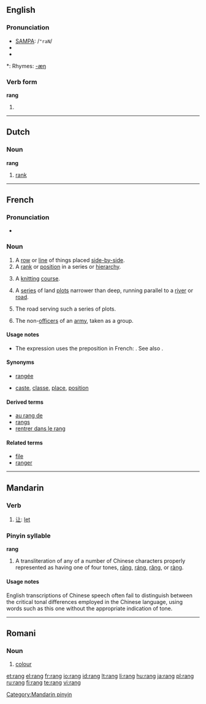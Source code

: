 {{see|rāng|ráng|rǎng|ràng}}
==English==

===Pronunciation===
* [[w:SAMPA|SAMPA]]: /<tt>"raN</tt>/
* {{IPA|/ˈɹeɪŋ/}}
* {{audio|en-us-rang.ogg|Audio (US)}}

*: Rhymes: [[Rhymes:English:-æŋ|-æŋ]]

===Verb form===
'''rang'''

# {{past tense of| to [[ring]]}}

----

==Dutch==

===Noun===
'''rang''' {{m}}

# [[rank]]

----

==French==

===Pronunciation===
* {{audio|Fr-rang.ogg|audio}}

===Noun===
{{fr-noun|m}}

# A [[row]] or [[line]] of things placed [[side-by-side]].
# A [[rank]] or [[position]] in a series or [[hierarchy]].
#{{context|knitting|lang=fr}} A [[knitting]] [[course]].
#{{Canada|geography|lang=fr}} A [[series]] of land [[plot]]s narrower than deep, running parallel to a [[river]] or [[road]].
#{{Canada|geography|lang=fr}} The road serving such a series of plots.
#{{military|lang=fr}} {{uncountable}} The non-[[officer]]s of an [[army]], taken as a group.

====Usage notes====
*The expression {{term||in Xth rank}} uses the preposition {{term|à}} in French: {{term||au cinquième rang|in fifth place/rank}}. See also {{term|place}}.

====Synonyms====
* {{sense|a row or line}} [[rangée]] {{qualifier|objects only}}
* {{sense|a rank or position}} [[caste]], [[classe]],  [[place]], [[position]]

====Derived terms====
* [[au rang de]]
* [[rangs]] {{qualifier|plurale tantum}}
* [[rentrer dans le rang]]

====Related terms====
* [[file]]
* [[ranger]]

----

==Mandarin==

===Verb===
{{cmn-verb|p|pin=ràng|pint=rang4}}

# [[让]]: [[let]]

===Pinyin syllable===
'''rang'''

# A transliteration of any of a number of Chinese characters properly represented as having one of four tones, [[rāng]], [[ráng]], [[rǎng]], or [[ràng]].

====Usage notes====
English transcriptions of Chinese speech often fail to distinguish between the critical tonal differences employed in the Chinese language, using words such as this one without the appropriate indication of tone.

[[Category:Mandarin pinyin]]

----

==Romani==

===Noun===
{{rom-noun|rang|m||}}

# [[colour]]


[[et:rang]]
[[el:rang]]
[[fr:rang]]
[[io:rang]]
[[id:rang]]
[[lt:rang]]
[[li:rang]]
[[hu:rang]]
[[ja:rang]]
[[pl:rang]]
[[ru:rang]]
[[fi:rang]]
[[te:rang]]
[[vi:rang]]